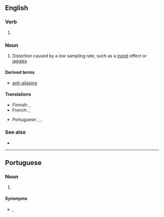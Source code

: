 ==English==

===Verb===
{{head|en|verb form}}

# {{present participle of|alias|lang=en|nocat=1}}

===Noun===
{{en-noun}}

# {{lb|en|signal processing|graphics|sound recording}} Distortion caused by a low sampling rate, such as a [[moiré]] effect or [[jaggies]].

====Derived terms====
* [[anti-aliasing]]

====Translations====
{{trans-top|distortion caused by a low sampling rate}}
* Finnish: {{t|fi|laskostuminen}}, {{t|fi|vierastuminen}}
* French: {{t|fr|repliement de spectre|m}}, {{t+|fr|crénelage|m}}
{{trans-mid}}
* Portuguese: {{t+|pt|aliasing|m}}, {{t+|pt|serrilhado|m}}, {{t+|pt|serrilhamento|m}}
{{trans-bottom}}

===See also===
* {{pedia}}

----

==Portuguese==

===Noun===
{{pt-noun|m|-}}

# {{lb|pt|signal processing|graphics|sound recording}} {{l|en|aliasing}} {{gloss|distortion caused by a low sampling rate}}

====Synonyms====
* {{l|pt|serrilhado}}, {{l|pt|serrilhamento}}